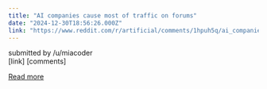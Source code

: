 ```yaml
---
title: "AI companies cause most of traffic on forums"
date: "2024-12-30T18:56:26.000Z"
link: "https://www.reddit.com/r/artificial/comments/1hpuh5q/ai_companies_cause_most_of_traffic_on_forums/"
---
```


submitted by    /u/miacoder  
 [link]   [comments]

[Read more](https://www.reddit.com/r/artificial/comments/1hpuh5q/ai_companies_cause_most_of_traffic_on_forums/)
